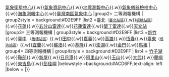 {{Navbox
| name  = 臺灣氣象站
| title = [[中華民國交通部]][[交通部中央氣象局#附屬氣象測報機構|中央氣象局附屬氣象測報機構]]
| state = collapsed
| titlestyle= background:#ACD6FF
| image = [[File:ROC Central Weather Bureau.svg|150px]]
| group1= 一等測報機構
| group1style = background:#D2E9FF
| list1 = [[中央氣象局氣象預報中心|氣象預報中心]]{{.w}}[[氣象衛星中心]]{{.w}}[[氣象資訊中心]]{{.w}}[[中央氣象局地震測報中心|地震測報中心]]{{.w}}[[氣象儀器檢校中心]]{{.w}}[[海象測報中心]]{{.w}}[[交通部中央氣象局臺灣南區氣象中心|臺灣南區氣象中心]]
|group2= 二等測報機構
| group2style = background:#D2E9FF
|list2 =臺北<small>（[[臺北氣象站|臺北站區]]</small>{{.w}}<small>[[板橋氣象站|板橋站區]]）</small>{{.w}}[[花蓮氣象站|花蓮]]{{.w}}[[五分山氣象雷達站|五分山雷達]]{{.w}}[[花蓮氣象雷達站|花蓮雷達]]{{.w}}[[墾丁氣象雷達站|墾丁雷達]]{{.w}}[[交通部中央氣象局天文站|天文站]]
|group3= 三等測報機構
| group3style = background:#D2E9FF
|list3 =[[新竹氣象站|新竹]]{{.w}}[[臺中氣象站|臺中]] <small>（[[梧棲氣象站|梧棲站區]]）</small>{{.w}}[[田中氣象站|田中]]{{.w}}[[嘉義氣象站|嘉義]]{{.w}}[[高雄氣象站|高雄]]{{.w}}[[恆春氣象站|恆春]]{{.w}}[[臺東氣象站|臺東]]<small>（[[成功氣象站|成功站區]]）</small>{{.w}}[[宜蘭氣象站|宜蘭]]{{.w}}[[蘇澳氣象站|蘇澳]]{{.w}}[[基隆氣象站|基隆]]{{.w}}[[澎湖氣象站|澎湖]]{{.w}}[[金門氣象站|金門]]{{.w}}[[馬祖氣象站|馬祖]]
| group4= 四等測報機構
| group4style = background:#D2E9FF
| list4 = [[竹子湖氣象站|竹子湖]]{{.w}}[[鞍部氣象站|鞍部]]{{.w}}[[新屋氣象站|新屋]]{{.w}}[[日月潭氣象站|日月潭]]{{.w}}[[阿里山氣象站|阿里山]]{{.w}}[[玉山氣象站|玉山]]{{.w}}[[大武氣象站|大武]]{{.w}}[[蘭嶼氣象站|蘭嶼]]{{.w}}[[東吉島氣象站|東吉島]]{{.w}}[[彭佳嶼氣象站|彭佳嶼]]
|belowstyle =background:#ACD6FF;text-align: left
|below  = 
|}}
<noinclude>{{Documentation}}</noinclude>